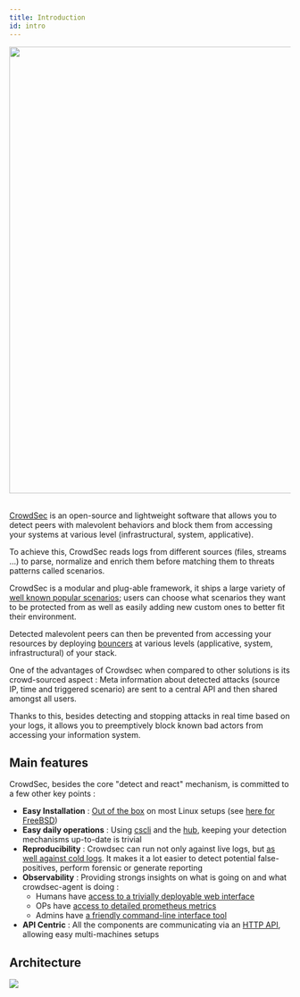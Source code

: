 ```yaml
---
title: Introduction
id: intro
---
```




<div style={{display: 'flex'}}>
    <div style={{textAlign: 'center', flex: '1'}}>
    <img width="800" height="auto" src={useBaseUrl('/img/crowdsec_ecosystem.png')} />
    </div>
</div>
&nbsp;
&nbsp;

[CrowdSec](https://github.com/crowdsecurity/crowdsec) is an open-source and lightweight software that allows you to detect peers with malevolent behaviors and block them from accessing your systems at various level (infrastructural, system, applicative).

To achieve this, CrowdSec reads logs from different sources (files, streams ...) to parse, normalize and enrich them before matching them to threats patterns called scenarios. 

CrowdSec is a modular and plug-able framework, it ships a large variety of [well known popular scenarios](https://hub.crowdsec.net/browse/#configurations); users can choose what scenarios they want to be protected from as well as easily adding new custom ones to better fit their environment.

Detected malevolent peers can then be prevented from accessing your resources by deploying [bouncers](https://hub.crowdsec.net/browse/#bouncers) at various levels (applicative, system, infrastructural) of your stack.

One of the advantages of Crowdsec when compared to other solutions is its crowd-sourced aspect : Meta information about detected attacks (source IP, time and triggered scenario) are sent to a central API and then shared amongst all users.

Thanks to this, besides detecting and stopping attacks in real time based on your logs, it allows you to preemptively block known bad actors from accessing your information system.

## Main features

CrowdSec, besides the core "detect and react" mechanism,  is committed to a few other key points :

 - **Easy Installation** : [Out of the box](/getting_started/install.mdx) on most Linux setups (see [here for FreeBSD](/getting_started/install_freebsd.mdx))
 - **Easy daily operations** : Using [cscli](/cscli/cscli.md) and the [hub](http://hub.crowdsec.net), keeping your detection mechanisms up-to-date is trivial
 - **Reproducibility** : Crowdsec can run not only against live logs, but [as well against cold logs](/user_guides/replay_mode.md). It makes it a lot easier to detect potential false-positives, perform forensic or generate reporting
 - **Observability** : Providing strongs insights on what is going on and what crowdsec-agent is doing :
    - Humans have [access to a trivially deployable web interface](/observability/dashboard.md)
    - OPs have [access to detailed prometheus metrics](/observability/prometheus.md)
    - Admins have [a friendly command-line interface tool](/observability/cscli.md)
  - **API Centric** : All the components are communicating via an [HTTP API](/local_api/intro.md), allowing easy multi-machines setups


## Architecture


<div style={{display: 'flex'}}>
    <div style={{textAlign: 'center', flex: '1'}}>
    <img src={useBaseUrl('/img/crowdsec_architecture.png')}></img>
    </div>
</div>

